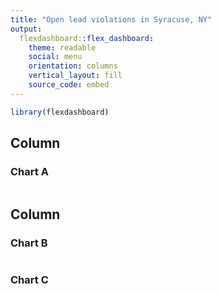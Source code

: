 ```yaml
---
title: "Open lead violations in Syracuse, NY"
output: 
  flexdashboard::flex_dashboard:
    theme: readable
    social: menu
    orientation: columns
    vertical_layout: fill
    source_code: embed 
---
```


```r
library(flexdashboard)
```

Column {data-width=650}
-----------------------------------------------------------------------

### Chart A

```r

```

Column {data-width=350}
-----------------------------------------------------------------------

### Chart B

```r

```

### Chart C

```r

```

